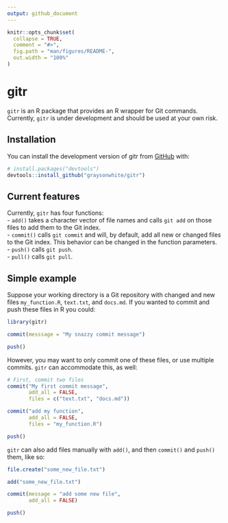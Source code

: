```yaml
---
output: github_document
---
```


```r
knitr::opts_chunk$set(
  collapse = TRUE,
  comment = "#>",
  fig.path = "man/figures/README-",
  out.width = "100%"
)
```

# gitr

<!-- badges: start -->
<!-- badges: end -->

`gitr` is an R package that provides an R wrapper for Git commands. Currently, `gitr` is under development and should be used at your own risk. 

## Installation

You can install the development version of gitr from [GitHub](https://github.com/) with:

``` r
# install.packages("devtools")
devtools::install_github("graysonwhite/gitr")
```

## Current features

Currently, `gitr` has four functions:    
    - `add()` takes a character vector of file names and calls `git add` on those files to add them to the Git index.    
    - `commit()` calls `git commit` and will, by default, add all new or changed files to the Git index. This behavior can be changed in the function parameters.      
    - `push()` calls `git push`.     
    - `pull()` calls `git pull`.
    
## Simple example

Suppose your working directory is a Git repository with changed and new files `my_function.R`, `text.txt`, and `docs.md`. If you wanted to commit and push these files in R you could:

```r
library(gitr)

commit(messsage = "My snazzy commit message")

push()
```

However, you may want to only commit one of these files, or use multiple commits. `gitr` can accommodate this, as well: 

```r
# First, commit two files
commit("My first commit message",
       add_all = FALSE,
       files = c("text.txt", "docs.md"))

commit("add my function",
       add_all = FALSE,
       files = "my_function.R")

push()
```

`gitr` can also add files manually with `add()`, and then `commit()` and `push()` them, like so:
```r
file.create("some_new_file.txt")

add("some_new_file.txt")

commit(message = "add some new file",
       add_all = FALSE)

push()
```






